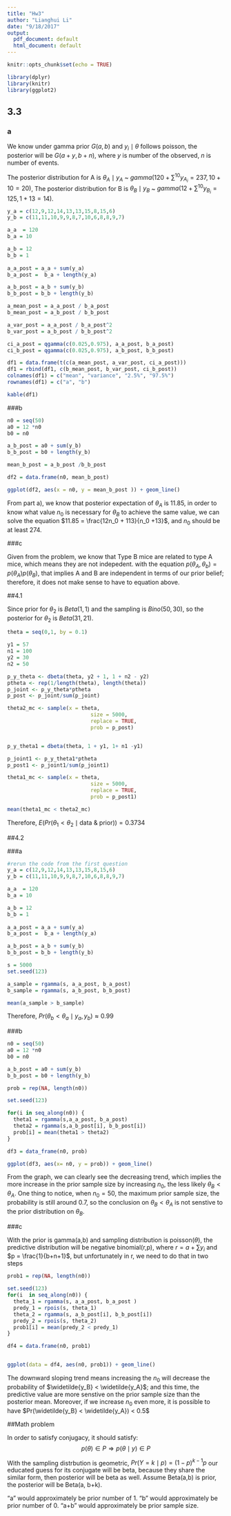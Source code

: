 ```yaml
---
title: "Hw3"
author: "Lianghui Li"
date: "9/18/2017"
output:
  pdf_document: default
  html_document: default
---
```


```r
knitr::opts_chunk$set(echo = TRUE)

library(dplyr)
library(knitr)
library(ggplot2)
```

## 3.3

### a

We know under gamma prior $G(a,b)$ and $y_i \mid \theta$ follows poisson, the posterior will be $G(a + y,b + n)$, where $y$ is number of the observed, $n$ is number of events.

The posterior distribution for A is $\theta_A \mid y_A$ ~ $gamma(120 + \sum^{10} y_{A_i} = 237, 10 + 10 = 20)$, The posterior distribution for B is $\theta_B \mid y_B$ ~ $gamma(12 + \sum^{10} y_{B_i} = 125, 1 + 13 = 14)$.


```r
y_a = c(12,9,12,14,13,13,15,8,15,6)
y_b = c(11,11,10,9,9,8,7,10,6,8,8,9,7)

a_a  = 120
b_a = 10

a_b = 12
b_b = 1
 
a_a_post = a_a + sum(y_a)
b_a_post =  b_a + length(y_a)

a_b_post = a_b + sum(y_b)
b_b_post = b_b + length(y_b)

a_mean_post = a_a_post / b_a_post
b_mean_post = a_b_post / b_b_post

a_var_post = a_a_post / b_a_post^2
b_var_post = a_b_post / b_b_post^2

ci_a_post = qgamma(c(0.025,0.975), a_a_post, b_a_post)
ci_b_post = qgamma(c(0.025,0.975), a_b_post, b_b_post)

df1 = data.frame(t(c(a_mean_post, a_var_post, ci_a_post)))
df1 = rbind(df1, c(b_mean_post, b_var_post, ci_b_post))
colnames(df1) = c("mean", "variance", "2.5%", "97.5%")
rownames(df1) = c("a", "b")

kable(df1)

```


###b

```r
n0 = seq(50)
a0 = 12 *n0
b0 = n0 

a_b_post = a0 + sum(y_b)
b_b_post = b0 + length(y_b)

mean_b_post = a_b_post /b_b_post

df2 = data.frame(n0, mean_b_post)

ggplot(df2, aes(x = n0, y = mean_b_post )) + geom_line()


```

From part a), we know that posterior expectation of $\theta_A$ is 11.85, in order to know what value $n_0$ is necessary for $\theta_B$ to achieve the same value, we can solve the equation $11.85 = \frac{12n_0 + 113}{n_0 +13}$, and $n_0$ should be at least 274.

###c

Given from the problem, we know that Type B mice are related to type A mice, which means they are not indepedent. with the equation $p(\theta_A, \theta_b) = p(\theta_A)p(\theta_B)$, that implies A and B are independent in terms of our prior belief; therefore, it does not make sense to have to equation above.


##4.1

Since prior for $\theta_2$ is $Beta(1,1)$ and the sampling is $Bino(50,30)$, so the posterior for $\theta_2$ is $Beta(31,21)$.

```r
theta = seq(0,1, by = 0.1)

y1 = 57
n1 = 100
y2 = 30
n2 = 50

p_y_theta <- dbeta(theta, y2 + 1, 1 + n2 - y2)
ptheta <- rep(1/length(theta), length(theta))
p_joint <- p_y_theta*ptheta
p_post <- p_joint/sum(p_joint)

theta2_mc <- sample(x = theta, 
                           size = 5000, 
                           replace = TRUE, 
                           prob = p_post)


p_y_theta1 = dbeta(theta, 1 + y1, 1+ n1 -y1)

p_joint1 <- p_y_theta1*ptheta
p_post1 <- p_joint1/sum(p_joint1)

theta1_mc <- sample(x = theta, 
                           size = 5000, 
                           replace = TRUE, 
                           prob = p_post1)

mean(theta1_mc < theta2_mc)

```

Therefore, $E(Pr(\theta_1 < \theta_2 \mid  \text{data & prior})) = 0.3734$


##4.2

###a 

```r
#rerun the code from the first question
y_a = c(12,9,12,14,13,13,15,8,15,6)
y_b = c(11,11,10,9,9,8,7,10,6,8,8,9,7)

a_a  = 120
b_a = 10

a_b = 12
b_b = 1
 
a_a_post = a_a + sum(y_a)
b_a_post =  b_a + length(y_a)

a_b_post = a_b + sum(y_b)
b_b_post = b_b + length(y_b)

s = 5000
set.seed(123)

a_sample = rgamma(s, a_a_post, b_a_post)
b_sample = rgamma(s, a_b_post, b_b_post)

mean(a_sample > b_sample)

```

Therefore, $Pr(\theta_b < \theta_a \mid y_a, y_b) \approx 0.99$


###b

```r
n0 = seq(50)
a0 = 12 *n0
b0 = n0 

a_b_post = a0 + sum(y_b)
b_b_post = b0 + length(y_b)

prob = rep(NA, length(n0))

set.seed(123)

for(i in seq_along(n0)) {
  theta1 = rgamma(s,a_a_post, b_a_post)
  theta2 = rgamma(s,a_b_post[i], b_b_post[i])
  prob[i] = mean(theta1 > theta2)
}

df3 = data_frame(n0, prob)

ggplot(df3, aes(x= n0, y = prob)) + geom_line()

```

From the graph, we can clearly see the decreasing trend, which implies the more increase in the prior sample size by increasing $n_0$, the less likely $\theta_B < \theta_A$. One thing to notice, when $n_0 = 50$, the maximum prior sample size, the probability is still around 0.7, so the conclusion on $\theta_B < \theta_A$ is not senstive to the prior distribution on $\theta_B$.

###c

With the prior is gamma(a,b) and sampling distribution is poisson($\theta$), the predictive distribution will be negative binomial(r,p), where $r= a + \sum y_i$ and $p = \frac{1}{b+n+1}$, but unfortunately in r, we need to do that in two steps

```r
prob1 = rep(NA, length(n0))

set.seed(123)
for(i  in seq_along(n0)) {
  theta_1 = rgamma(s, a_a_post, b_a_post )
  predy_1 = rpois(s, theta_1)
  theta_2 = rgamma(s, a_b_post[i], b_b_post[i])
  predy_2 = rpois(s, theta_2)
  prob1[i] = mean(predy_2 < predy_1)
}

df4 = data.frame(n0, prob1)


ggplot(data = df4, aes(n0, prob1)) + geom_line()
```

The downward sloping trend means increasing the $n_0$ will decrease the probability of $\widetilde{y_B} < \widetilde{y_A}$; and this time, the predictive value are more senstive on the prior sample size than the posterior mean. Moreover, if we increase $n_0$ even more, it is possible to have $Pr(\widetilde{y_B} < \widetilde{y_A}) < 0.5$


##Math problem


In order to satisfy conjugacy, it should satisfy: $$p(\theta) \in P \Rightarrow p(\theta \mid y) \in P$$

With the sampling distrbution is geometric, $Pr(Y = k \mid p) = (1 - p)^{k -1} p$
our educated guess for its conjugate will be beta, because they share the similar form, then posterior will be beta as well. Assume Beta(a,b) is prior, the posterior will be Beta(a, b+k).

"a" would approximately be prior number of 1.
"b" would approximately be prior number of 0.
"a+b" would approximately be prior sample size.